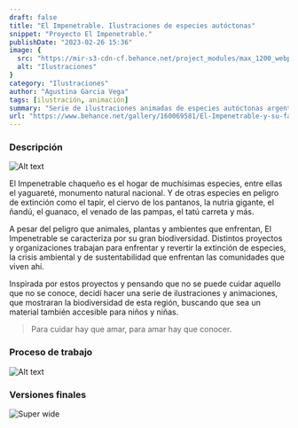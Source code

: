 ```yaml
---
draft: false
title: "El Impenetrable. Ilustraciones de especies autóctonas"
snippet: "Proyecto El Impenetrable."
publishDate: "2023-02-26 15:36"
image: {
  src: "https://mir-s3-cdn-cf.behance.net/project_modules/max_1200_webp/54c44c160069581.63cffa6383626.gif",
  alt: "Ilustraciones"
}
category: "Ilustraciones"
author: "Agustina Garcia Vega"
tags: [ilustración, animación]
summary: "Serie de ilustraciones animadas de especies autóctonas argentinas, que habitan El Impenetrable chaqueño."
url: "https://www.behance.net/gallery/160069581/El-Impenetrable-y-su-fauna-autoctona"
---
```



### <a name="Descripción"></a>Descripción

![Alt text](@assets/img/portfolio/impenetrable/portfolio-impenetrable-00.png)

El Impenetrable chaqueño es el hogar de muchísimas especies, entre ellas el yaguareté, monumento natural nacional. Y de otras especies en peligro de extinción como el tapir, el ciervo de los pantanos, la nutria gigante, el ñandú, el guanaco, el venado de las pampas, el tatú carreta y más.

A pesar del peligro que animales, plantas y ambientes que enfrentan, El Impenetrable se caracteriza por su gran biodiversidad. Distintos proyectos y organizaciones trabajan para enfrentar y revertir la extinción de especies, la crisis ambiental y de sustentabilidad que enfrentan las comunidades que viven ahí.


Inspirada por estos proyectos y pensando que no se puede cuidar aquello que no se conoce, decidí hacer una serie de ilustraciones y animaciones, que mostraran la biodiversidad de esta región, buscando que sea un material también accesible para niños y niñas.

> Para cuidar hay que amar, para amar hay que conocer.


### Proceso de trabajo

![Alt text](@assets/img/portfolio/impenetrable/portfolio-impenetrable-05.png)


### Versiones finales

![Super wide](https://mir-s3-cdn-cf.behance.net/project_modules/disp/b0e925160069581.63d2a3100b866.gif)